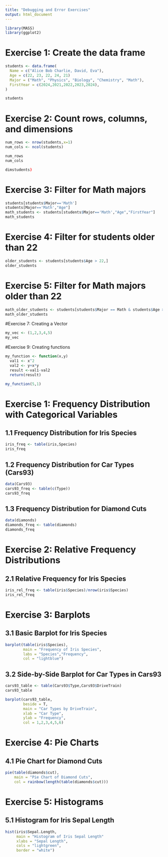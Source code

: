 ---
title: "Debugging and Error Exercises"
output: html_document
---

```{r}
library(MASS)
library(ggplot2)
```


# Exercise 1: Create the data frame

```{r}
students <- data.frame(
  Name = c("Alice Bob Charlie, David, Eva"),
  Age = c(22, 23, 22, 24, 21)
  Major = ("Math", "Physics", "Biology", "Chemistry", "Math"),
  FirstYear = c(2024,2021,2022,2023,2024),
)

students
```

# Exercise 2: Count rows, columns, and dimensions
```{r}
num_rows <- nrow(students,x=1)
num_cols <- ncol(students)

num_rows
num_cols

dimstudents)
```
# Exercise 3: Filter for Math majors
```{r}
students[students$Major=='Math']
students[Major=='Math',"Age"]
math_students <- students[students$Major=='Math',"Age","FirstYear"]
math_students

```
# Exercise 4: Filter for students older than 22
```{r}
older_students <- students[students$Age > 22,]
older_students
```
# Exercise 5: Filter for Math majors older than 22
```{r}
math_older_students <- students[students$Major == Math & students$Age >20,]
math_older_students
```

#Exercise 7: Creating a Vector
```{r}
my_vec <- (1,2,3,4,5)
my_vec

```
#Exercise 9: Creating functions
```{r}
my_function <- function(x,y)
  val1 <- x^2
  val2 <- y+x*y
  result <-val1-val2
  return(result)

my_function(5,1)
```

# Exercise 1: Frequency Distribution with Categorical Variables

## 1.1 Frequency Distribution for Iris Species

```{r}
iris_freq <- table(iris,Species)
iris_freq
```

## 1.2 Frequency Distribution for Car Types (Cars93)

```{r}
data(Cars93)
cars93_freq <- table(c(Type))
cars93_freq
```

## 1.3 Frequency Distribution for Diamond Cuts

```{r}
data(diamonds)
diamonds_freq <- table(diamonds)
diamonds_freq
```

# Exercise 2: Relative Frequency Distributions

## 2.1 Relative Frequency for Iris Species

```{r}
iris_rel_freq <- table(iris$Species)/nrow(iris$Species)
iris_rel_freq
```
# Exercise 3: Barplots

## 3.1 Basic Barplot for Iris Species

```{r}
barplot(table(iris$Species), 
        main = "Frequency of Iris Species", 
        labs = "Species","Frequency", 
        col = "lightblue")
```

## 3.2 Side-by-Side Barplot for Car Types in Cars93

```{r}
cars93_table <- table(Cars93$Type,Cars93$DriveTrain)
cars93_table

barplot(cars93_table, 
        beside = T, 
        main = "Car Types by DriveTrain", 
        xlab = "Car Type", 
        ylab = "Frequency", 
        col = 1,2,3,4,5,6)

```

# Exercise 4: Pie Charts

## 4.1 Pie Chart for Diamond Cuts

```{r}
pie(table(diamonds$cut), 
    main = "Pie Chart of Diamond Cuts", 
    col = rainbow(length(table(diamonds$cut)))
```

# Exercise 5: Histograms

## 5.1 Histogram for Iris Sepal Length

```{r}
hist(iris$Sepal.Length, 
     main = "Histogram of Iris Sepal Length" 
     xlabs = "Sepal Length", 
     cols = "lightgreen", 
     border = "white")
```

